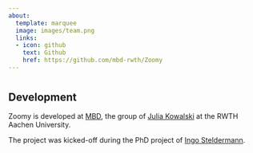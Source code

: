 ```yaml
---
about:
  template: marquee
  image: images/team.png
  links:
  - icon: github
    text: Github
    href: https://github.com/mbd-rwth/Zoomy
---
```


#

## Development

Zoomy is developed at [MBD](https://www.mbd.rwth-aachen.de/go/id/qamyz/?lidx=1), the group of [Julia Kowalski](https://www.mbd.rwth-aachen.de/cms/mbd/der-lehrstuhl/team/~qashd/julia-kowalski/?allou=1&lidx=1) at the RWTH Aachen University. 

The project was kicked-off during the PhD project of [Ingo Steldermann](https://shallowflow.com/about.html).








